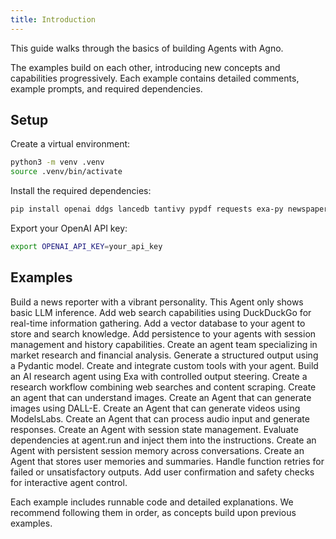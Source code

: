 ```yaml
---
title: Introduction
---
```


This guide walks through the basics of building Agents with Agno.

The examples build on each other, introducing new concepts and capabilities progressively. Each example contains detailed comments, example prompts, and required dependencies.

## Setup

Create a virtual environment:

```bash
python3 -m venv .venv
source .venv/bin/activate
```

Install the required dependencies:

```bash
pip install openai ddgs lancedb tantivy pypdf requests exa-py newspaper4k lxml_html_clean sqlalchemy agno
```

Export your OpenAI API key:

```bash
export OPENAI_API_KEY=your_api_key
```

## Examples

<CardGroup cols={3}>
  <Card title="Basic Agent" icon="robot" iconType="duotone" href="./basic-agent">
    Build a news reporter with a vibrant personality. This Agent only shows basic LLM inference.
  </Card>

  <Card title="Agent with Tools" icon="toolbox" iconType="duotone" href="./agent-with-tools">
    Add web search capabilities using DuckDuckGo for real-time information gathering.
  </Card>

  <Card title="Agent with Knowledge" icon="brain" iconType="duotone" href="./agent-with-knowledge">
    Add a vector database to your agent to store and search knowledge.
  </Card>

  <Card title="Agent with Storage" icon="database" iconType="duotone" href="./agent-with-storage">
    Add persistence to your agents with session management and history capabilities.
  </Card>

  <Card title="Agent Team" icon="users" iconType="duotone" href="./agent-team">
    Create an agent team specializing in market research and financial analysis.
  </Card>

  <Card title="Structured Output" icon="code" iconType="duotone" href="./structured-output">
    Generate a structured output using a Pydantic model.
  </Card>

  <Card title="Custom Tools" icon="wrench" iconType="duotone" href="./custom-tools">
    Create and integrate custom tools with your agent.
  </Card>

  <Card title="Research Agent" icon="magnifying-glass" iconType="duotone" href="./research-agent">
    Build an AI research agent using Exa with controlled output steering.
  </Card>

  <Card title="Research Workflow" icon="diagram-project" iconType="duotone" href="./research-workflow">
    Create a research workflow combining web searches and content scraping.
  </Card>

  <Card title="Image Agent" icon="image" iconType="duotone" href="./image-agent">
    Create an agent that can understand images.
  </Card>

  <Card title="Image Generation" icon="paintbrush" iconType="duotone" href="./image-generation">
    Create an Agent that can generate images using DALL-E.
  </Card>

  <Card title="Video Generation" icon="video" iconType="duotone" href="./video-generation">
    Create an Agent that can generate videos using ModelsLabs.
  </Card>

  <Card title="Audio Agent" icon="microphone" iconType="duotone" href="./audio-agent">
    Create an Agent that can process audio input and generate responses.
  </Card>

  <Card title="Agent with State" icon="database" iconType="duotone" href="./agent-state">
    Create an Agent with session state management.
  </Card>

  <Card title="Agent Context" icon="sitemap" iconType="duotone" href="./agent-context">
    Evaluate dependencies at agent.run and inject them into the instructions.
  </Card>

  <Card title="Agent Session" icon="clock-rotate-left" iconType="duotone" href="./agent-session">
    Create an Agent with persistent session memory across conversations.
  </Card>

  <Card title="User Memories" icon="memory" iconType="duotone" href="./user-memories">
    Create an Agent that stores user memories and summaries.
  </Card>

  <Card title="Function Retries" icon="rotate" iconType="duotone" href="./retry-functions">
    Handle function retries for failed or unsatisfactory outputs.
  </Card>

  <Card title="Human in the Loop" icon="user-check" iconType="duotone" href="./human-in-the-loop">
    Add user confirmation and safety checks for interactive agent control.
  </Card>
</CardGroup>

Each example includes runnable code and detailed explanations. We recommend following them in order, as concepts build upon previous examples.
